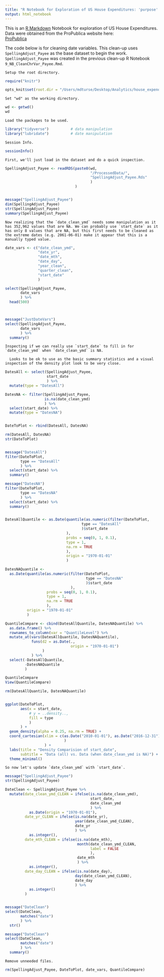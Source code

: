 ```yaml
---
title: "R Notebook for Exploration of US House Expenditures: 'purpose' variable"
output: html_notebook
---
```

  
    
  This is an [R Markdown](http://rmarkdown.rstudio.com) Notebook for exploration of US House Expenditures. Data were obtained from the ProPublica website here:  
[ProPublica](https://projects.propublica.org/represent/expenditures)  
  
  
  The code below is for cleaning date variables. This clean-up uses `SpellingAdjust_Payee` as the base dataset to begin the work. `SpellingAdjust_Payee` was created in the previous clean-up R Notebook `9_NB_CleanChrVar_Payee.Rmd`.
  
    
    Setup the root directory.
```r

require("knitr")

opts_knit$set(root.dir = "/Users/mdturse/Desktop/Analytics/house_expenditures/supermdat_general_exploration")

```
  
    
    Set "wd" as the working directory.
```r

wd <- getwd()
wd

```
  
    
    Load the packages to be used.
```r

library("tidyverse")          # data manipulation
library("lubridate")          # date manipulation

```
  
    
    Session Info.
```r

sessionInfo()

```
  
    
    First, we'll just load in the dataset and do a quick inspection.
```r

SpellingAdjust_Payee <- readRDS(paste0(wd,
                                       "/ProcessedData/",
                                       "SpellingAdjust_Payee.Rds"
                                       )
                                )


message("SpellingAdjust_Payee")
dim(SpellingAdjust_Payee)
str(SpellingAdjust_Payee)
summary(SpellingAdjust_Payee)

```
  
    
    Now realizing that the `date_clean_ymd` needs some manipulation as it has 352,962 values that are NA. We can probably use `start_date` as it has only 8 values that are NA, but this first needs to be cleaned as the extreme dates (e.g. 2061-06-01) make it appear that this is a manually typed value.
```r

date_vars <- c("date_clean_ymd",
               "date_yr",
               "date_mth",
               "date_day",
               "year_clean",
               "quarter_clean",
               "start_date"
               )

select(SpellingAdjust_Payee,
       date_vars
       ) %>%
  head(500)



message("JustDateVars")
select(SpellingAdjust_Payee,
       date_vars
       ) %>% 
  summary()

```
  
    
    Inspecting if we can really use `start_date` to fill in for `date_clean_ymd` when `date_clean_ymd` is NA.  
      
      Looks to be ok to use as the basic summary statistics and a visual inspection of the density plot look to be very close.
```r

DatesAll <- select(SpellingAdjust_Payee,
                   start_date
                   ) %>% 
  mutate(type = "DatesAll")

DatesNA <- filter(SpellingAdjust_Payee,
                  is.na(date_clean_ymd)
                  ) %>% 
  select(start_date) %>% 
  mutate(type = "DatesNA")


DateToPlot <- rbind(DatesAll, DatesNA)

rm(DatesAll, DatesNA)
str(DateToPlot)


message("DatesAll")
filter(DateToPlot,
       type == "DatesAll"
       ) %>% 
  select(start_date) %>% 
  summary()

message("DatesNA")
filter(DateToPlot,
       type == "DatesNA"
       ) %>% 
  select(start_date) %>% 
  summary()


DatesAllQuantile <- as.Date(quantile(as.numeric(filter(DateToPlot,
                                   type == "DatesAll"
                                   )$start_date
                            ),
                            probs = seq(0, 1, 0.1),
                            type = 1,
                            na.rm = TRUE
                            ),
                            origin = "1970-01-01"
                            )

DatesNAQuantile <- 
  as.Date(quantile(as.numeric(filter(DateToPlot,
                                     type == "DatesNA"
                                     )$start_date
                              ),
                   probs = seq(0, 1, 0.1),
                   type = 1,
                   na.rm = TRUE
                   ),
          origin = "1970-01-01"
          )

QuantileCompare <- cbind(DatesAllQuantile, DatesNAQuantile) %>% 
  as.data.frame() %>% 
  rownames_to_column(var = "QuantileLevel") %>% 
  mutate_at(vars(DatesAllQuantile, DatesNAQuantile),
            funs(d2 = as.Date(.,
                              origin = "1970-01-01")
                 )
            ) %>% 
  select(-DatesAllQuantile,
         -DatesNAQuantile
         )

QuantileCompare
View(QuantileCompare)

rm(DatesAllQuantile, DatesNAQuantile)


ggplot(DateToPlot,
       aes(x = start_date,
           # y = ..density..,
           fill = type
           )
       ) +
  geom_density(alpha = 0.25, na.rm = TRUE) +
  coord_cartesian(xlim = c(as.Date("2010-01-01"), as.Date("2016-12-31")
                           )
                  ) +
  labs(title = "Density Comparision of start_date",
       subtitle = "Data (all) vs. Data (when date_clean_ymd is NA)") +
  theme_minimal()

```
  
    
    So now let's update `date_clean_ymd` with `start_date`.
```r

message("SpellingAdjust_Payee")
str(SpellingAdjust_Payee)

DateClean <- SpellingAdjust_Payee %>% 
  mutate(date_clean_ymd_CLEAN = ifelse(is.na(date_clean_ymd),
                                       start_date,
                                       date_clean_ymd
                                       ) %>% 
           as.Date(origin = "1970-01-01"),
         date_yr_CLEAN = ifelse(is.na(date_yr),
                                year(date_clean_ymd_CLEAN),
                                date_yr
                                ) %>% 
           as.integer(),
         date_mth_CLEAN = ifelse(is.na(date_mth),
                                 month(date_clean_ymd_CLEAN,
                                       label = FALSE
                                       ),
                                 date_mth
                                 ) %>% 
           as.integer(),
         date_day_CLEAN = ifelse(is.na(date_day),
                                day(date_clean_ymd_CLEAN),
                                date_day
                                ) %>% 
           as.integer()
         )


message("DateClean")
select(DateClean,
       matches("date")
       ) %>% 
  str()

message("DateClean")
select(DateClean,
       matches("date")
       ) %>% 
  summary()

```
  
    
    Remove unneeded files.
```r

rm(SpellingAdjust_Payee, DateToPlot, date_vars, QuantileCompare)

```


